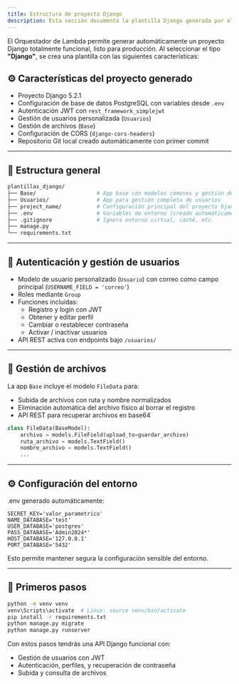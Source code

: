 ```yaml
---
title: Estructura de proyecto Django
description: Esta sección documenta la plantilla Django generada por el Orquestador.
---
```


El Orquestador de Lambda permite generar automáticamente un proyecto Django totalmente funcional, listo para producción. Al seleccionar el tipo **"Django"**, se crea una plantilla con las siguientes características:

## ⚙️ Características del proyecto generado

- Proyecto Django 5.2.1
- Configuración de base de datos PostgreSQL con variables desde `.env`
- Autenticación JWT con `rest_framework_simplejwt`
- Gestión de usuarios personalizada (`Usuarios`)
- Gestión de archivos (`Base`)
- Configuración de CORS (`django-cors-headers`)
- Repositorio Git local creado automáticamente con primer commit

---
## 🧩 Estructura general

```bash
plantillas_django/
├── Base/                   # App base con modelos comunes y gestión de archivos
├── Usuarios/               # App para gestión completa de usuarios
├── project_name/           # Configuración principal del proyecto Django
├── .env                    # Variables de entorno (creado automáticamente)
├── .gitignore              # Ignora entorno virtual, caché, etc.
├── manage.py
└── requirements.txt
```
---
## 🔐 Autenticación y gestión de usuarios

- Modelo de usuario personalizado (`Usuario`) con correo como campo principal (`USERNAME_FIELD = 'correo'`)
- Roles mediante `Group`
- Funciones incluidas:
  - Registro y login con JWT
  - Obtener y editar perfil
  - Cambiar o restablecer contraseña
  - Activar / inactivar usuarios
- API REST activa con endpoints bajo `/usuarios/`

---

## 📁 Gestión de archivos

La app `Base` incluye el modelo `FileData` para:

- Subida de archivos con ruta y nombre normalizados
- Eliminación automática del archivo físico al borrar el registro
- API REST para recuperar archivos en base64

```python
class FileData(BaseModel):
    archivo = models.FileField(upload_to=guardar_archivo)
    ruta_archivo = models.TextField()
    nombre_archivo = models.TextField()
    ...
```

---


## ⚙️ Configuración del entorno

.env generado automáticamente:

```
SECRET_KEY='valor_parametrico'
NAME_DATABASE='test'
USER_DATABASE='postgres'
PASS_DATABASE='Admin2024*'
HOST_DATABASE='127.0.0.1'
PORT_DATABASE='5432'
```

Esto permite mantener segura la configuración sensible del entorno.

---

## 🧪 Primeros pasos

```bash
python -m venv venv
venv\Scripts\activate  # Linux: source venv/bin/activate
pip install -r requirements.txt
python manage.py migrate
python manage.py runserver
```

Con estos pasos tendrás una API Django funcional con:

- Gestión de usuarios con JWT
- Autenticación, perfiles, y recuperación de contraseña
- Subida y consulta de archivos
